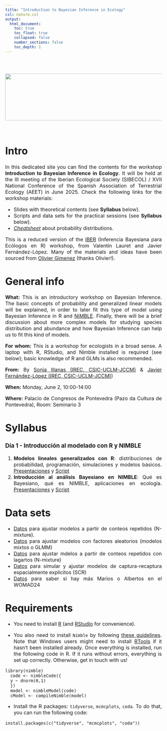 ```yaml
---
title: "Introduction to Bayesian Inference in Ecology"
csl: nature.csl
output: 
  html_document:
    toc: true
    toc_float: true
    collapsed: false
    number_sections: false
    toc_depth: 1
---
```


<style>
body {
text-align: justify}
</style>

<br/>
<br/>
<p align="center">
<img height=150 width=950 src="banner_aeet.png"> </a>
</p>
<font size="3">
<br/>

 
# **Intro**

 In this dedicated site you can find the contents for the workshop **Introduction to Bayesian Inference in Ecology**. It will be held at the III meeting of the Iberian Ecological Society (SIBECOL) / XVII National Conference of the Spanish Association of Terrestrial Ecology (AEET) in June 2025. Check the following links for the workshop materials:
 
* Slides with theoretical contents (see **Syllabus** below).
* Scripts and data sets for the practical sessions (see **Syllabus** below).
* [_Cheatsheet_](https://jabiologo.github.io/web/tutorials/prob_dist_links_merged.pdf) about probability distributions.

This is a reduced version of the [IBER](https://jabiologo.github.io/web/tutorials/IBER24.html) (Inferencia Bayesiana para Ecólogos en R) workshop, from Valentin Lauret and Javier Fernández-López. Many of the materials and ideas have been sourced from [Olivier Gimenez](https://oliviergimenez.github.io/) (thanks Olivier!).

# **General info**

**What:** This is an introductory workshop on Bayesian Inference. The basic concepts of probability and generalized linear models will be explained, in order to later fit this type of model using Bayesian Inference in R and [NIMBLE](https://r-nimble.org/). Finally, there will be a brief discussion about more complex models for studying species distribution and abundance and how Bayesian Inference can help us to fit this kind of models.

**For whom:** This is a workshop for ecologists in a broad sense. A laptop with R, RStudio, and Nimble installed is required (see below); basic knowledge of R and GLMs is also recommended.

**From:**  By [Sonia Illanas (IREC, CSIC-UCLM-JCCM)](https://scholar.google.com/citations?hl=es&user=ew25H7QAAAAJ&view_op=list_works&sortby=pubdate) & [Javier Fernández-López (IREC, CSIC-UCLM-JCCM)](https://scholar.google.com/citations?hl=es&user=v3biyuIAAAAJ&view_op=list_works&sortby=pubdate))

**When:** Monday, June 2, 10:00-14:00

**Where:**  Palacio de Congresos de Pontevedra (Pazo da Cultura de Pontevedra), Room: Seminario 3

# **Syllabus**

### Día 1 - Introducción al modelado con R y NIMBLE

  1. **Modelos lineales generalizados con R**: distribuciones de probabilidad, programación, simulaciones y modelos básicos. [Presentaciones](https://jabiologo.quarto.pub/bloque_1_1_teoria/#/) y [Script](https://raw.githubusercontent.com/jabiologo/web/master/script_bloque_1_1.R)
  2. **Introducción al análisis Bayesiano en NIMBLE**: Qué es Bayesiano, qué es NIMBLE, aplicaciones en ecología. [Presentaciones](https://vlauret.quarto.pub/diberticurso_2_introbayesian/#/title-slide) y [Script](https://raw.githubusercontent.com/valentinlauret/diberticurso/main/codes/2_introBayesian.R)
  
# Data sets

-   [Datos](https://raw.githubusercontent.com/jabiologo/web/master/script_bloque_2_2.R) para ajustar modelos a partir de conteos repetidos (N-mixture).
-   [Datos](https://raw.githubusercontent.com/jabiologo/nimble/main/GLMM_simu.R) para ajustar modelos con factores aleatorios (modelos mixtos o GLMM)
-   [Datos](https://github.com/valentinlauret/diberticurso/blob/main/codes/lagartos.zip) para ajustar mdelos a partir de conteos repetidos con lagartos (N-mixture)
-   [Datos](https://raw.githubusercontent.com/valentinlauret/diberticurso/main/codes/simuSCR.R) para simular y ajustar modelos de captura-recaptura espacialmente explícitos (SCR)
-   [Datos](https://github.com/valentinlauret/diberticurso/blob/main/codes/womad.zip) para saber si hay más Marios o Albertos en el WOMAD24

#  **Requirements**

  * You need to install [R](https://cloud.r-project.org/) (and [RStudio](https://posit.co/download/rstudio-desktop/#download) for convenience).

  * You also need to install `Nimble` by following [these guidelines](https://r-nimble.org/download). Note that Windows users might need to install [RTools](https://cran.r-project.org/bin/windows/Rtools/) if it hasn’t been installed already. Once everything is installed, run the following code in R. If it runs without errors, everything is set up correctly. Otherwise, get in touch with us!

```
library(nimble)
  code <- nimbleCode({
  y ~ dnorm(0,1)
  })
  model <- nimbleModel(code)
  cModel <- compileNimble(model)
```

  * Install the R packages: `tidyverse`, `mcmcplots`, `coda`. To do that, you can run the following code:

```
install.packages(c("tidyverse", "mcmcplots", "coda"))
```